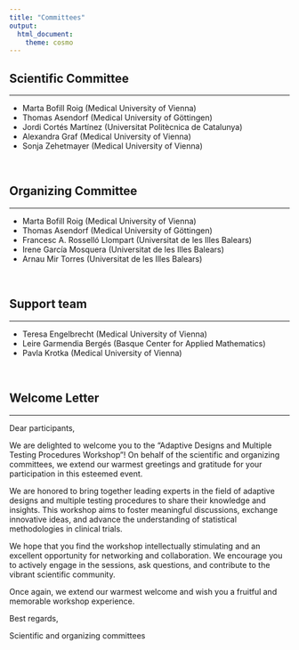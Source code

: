 ---
title: "Committees"
output:
  html_document:
    theme: cosmo
---

<!-- # Conference Organizers -->

<style type="text/css">
h1.title {
  font-size: 36px;
  color: DarkRed;
  text-align: center;
}
</style>



<!-- ## International Program Committee (IPC) -->

<!-- - Dr. Lisa Davis -->
<!-- - Dr. Mark Wilson -->
<!-- - Dr. Laura Miller -->
<!-- - Dr. Andrew Clark -->
<!-- - Dr. Jessica Robinson -->

## Scientific Committee  

<hr>

- Marta Bofill Roig (Medical University of Vienna)
- Thomas Asendorf (Medical University of Göttingen)
- Jordi Cortés Martínez (Universitat Politècnica de Catalunya)
- Alexandra Graf  (Medical University of Vienna)
- Sonja Zehetmayer  (Medical University of Vienna)
<!-- - Juan Carbonell Asins (INCLIVA Instituto de Investigación Sanitaria) -->

&nbsp;


## Organizing Committee 

<hr>

- Marta Bofill Roig (Medical University of Vienna)
- Thomas Asendorf (Medical University of Göttingen)
- Francesc A. Rosselló Llompart (Universitat de les Illes Balears)
- Irene García Mosquera (Universitat de les Illes Balears)
- Arnau Mir Torres (Universitat de les Illes Balears)

&nbsp;

## Support team

<hr>

- Teresa Engelbrecht (Medical University of Vienna)
- Leire Garmendia Bergés (Basque Center for Applied Mathematics)
- Pavla Krotka (Medical University of Vienna)

&nbsp;


## Welcome Letter

<hr>

<!-- ![Dr. John Smith](images/user_default.png) | ![Dr. Marta Bofill](images/marta_bofill.jpeg) -->
<!-- :---: | :---: -->
<!-- Dr. John Smith | Dr. Marta Bofill -->

Dear participants,

We are delighted to welcome you to the "Adaptive Designs and Multiple Testing Procedures Workshop"! On behalf of the scientific and organizing committees, we extend our warmest greetings and gratitude for your participation in this esteemed event.

We are honored to bring together leading experts in the field of adaptive designs and multiple testing procedures to share their knowledge and insights. This workshop aims to foster meaningful discussions, exchange innovative ideas, and advance the understanding of statistical methodologies in clinical trials.

<!-- We would like to express our sincere appreciation to the Local Organizing Committee, the International Program Committee, and the Scientific Program Committee for their dedication and hard work in shaping the conference program and ensuring its success. -->

We hope that you find the workshop intellectually stimulating and an excellent opportunity for networking and collaboration. We encourage you to actively engage in the sessions, ask questions, and contribute to the vibrant scientific community.

Once again, we extend our warmest welcome and wish you a fruitful and memorable workshop experience.

Best regards,

Scientific and organizing committees
